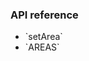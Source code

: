 <PlatformWrapper platform="react-js">

### API reference

- <Link to="{{Global.API_REF_ANDROID_ROOT}}/interfaces/iagorartc.html#setarea">`setArea`</Link>
- <Link to="{{Global.API_REF_ANDROID_ROOT}}/enums/areas.html">`AREAS`</Link>

</PlatformWrapper>
